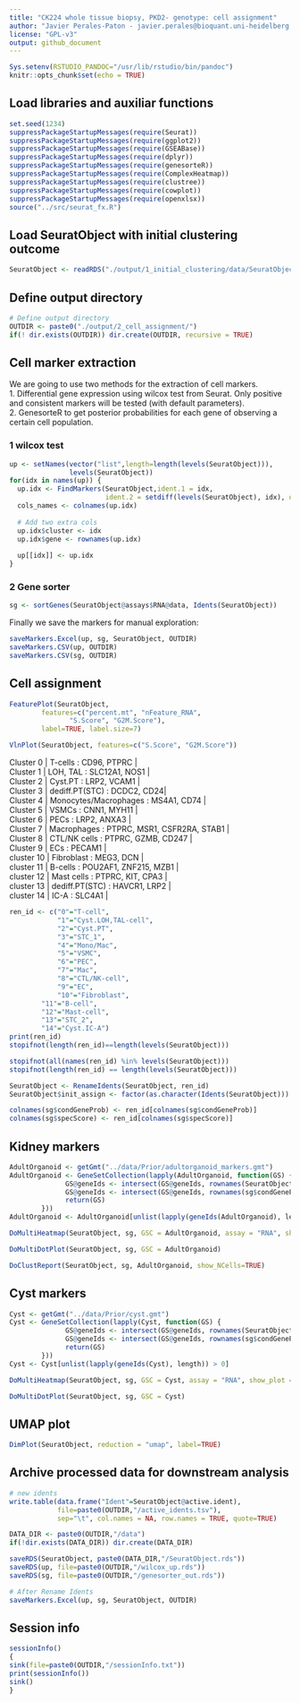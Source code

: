 ```yaml
---
title: "CK224 whole tissue biopsy, PKD2- genotype: cell assignment"
author: "Javier Perales-Paton - javier.perales@bioquant.uni-heidelberg.de"
license: "GPL-v3"
output: github_document
---
```



```r
Sys.setenv(RSTUDIO_PANDOC="/usr/lib/rstudio/bin/pandoc")
knitr::opts_chunk$set(echo = TRUE)
```

## Load libraries and auxiliar functions
```r
set.seed(1234)
suppressPackageStartupMessages(require(Seurat))
suppressPackageStartupMessages(require(ggplot2))
suppressPackageStartupMessages(require(GSEABase))
suppressPackageStartupMessages(require(dplyr))
suppressPackageStartupMessages(require(genesorteR))
suppressPackageStartupMessages(require(ComplexHeatmap))
suppressPackageStartupMessages(require(clustree))
suppressPackageStartupMessages(require(cowplot))
suppressPackageStartupMessages(require(openxlsx))
source("../src/seurat_fx.R")
```

## Load SeuratObject with initial clustering outcome
```r
SeuratObject <- readRDS("./output/1_initial_clustering/data/SeuratObject.rds")
```

## Define output directory
```r
# Define output directory
OUTDIR <- paste0("./output/2_cell_assignment/")
if(! dir.exists(OUTDIR)) dir.create(OUTDIR, recursive = TRUE)
```

## Cell marker extraction
We are going to use two methods for the extraction of cell markers.   
1. Differential gene expression using wilcox test from Seurat. Only positive
   and consistent markers will be tested (with default parameters).   
2. GenesorteR to get posterior probabilities for each gene of observing a certain
cell population.

### 1 wilcox test

```r
up <- setNames(vector("list",length=length(levels(SeuratObject))), 
               levels(SeuratObject))
for(idx in names(up)) {
  up.idx <- FindMarkers(SeuratObject,ident.1 = idx, 
                        ident.2 = setdiff(levels(SeuratObject), idx), only.pos=T)
  cols_names <- colnames(up.idx)
  
  # Add two extra cols
  up.idx$cluster <- idx
  up.idx$gene <- rownames(up.idx)
  
  up[[idx]] <- up.idx
}
```

### 2 Gene sorter

```r
sg <- sortGenes(SeuratObject@assays$RNA@data, Idents(SeuratObject))
```

Finally we save the markers for manual exploration:

```r
saveMarkers.Excel(up, sg, SeuratObject, OUTDIR)
saveMarkers.CSV(up, OUTDIR)
saveMarkers.CSV(sg, OUTDIR)
```

## Cell assignment

```r
FeaturePlot(SeuratObject, 
	    features=c("percent.mt", "nFeature_RNA", 
		       "S.Score", "G2M.Score"), 
	    label=TRUE, label.size=7)
```

```r
VlnPlot(SeuratObject, features=c("S.Score", "G2M.Score"))
```

| Cluster 0 | T-cells : CD96, PTPRC |
| Cluster 1 | LOH, TAL : SLC12A1, NOS1 |
| Cluster 2 | Cyst.PT : LRP2, VCAM1 |
| Cluster 3 | dediff.PT(STC) : DCDC2, CD24|
| Cluster 4 | Monocytes/Macrophages : MS4A1, CD74 |
| Cluster 5 | VSMCs : CNN1, MYH11 |
| Cluster 6 | PECs : LRP2, ANXA3 |
| Cluster 7 | Macrophages : PTPRC, MSR1, CSFR2RA, STAB1 |
| Cluster 8 | CTL/NK cells : PTPRC, GZMB, CD247 |
| Cluster 9 | ECs : PECAM1 |
| cluster 10 | Fibroblast : MEG3, DCN |
| cluster 11 | B-cells : POU2AF1, ZNF215, MZB1 |
| cluster 12 | Mast cells : PTPRC, KIT, CPA3 |
| cluster 13 | dediff.PT(STC) : HAVCR1, LRP2 |
| cluster 14 | IC-A : SLC4A1 |


```r
ren_id <- c("0"="T-cell",
            "1"="Cyst.LOH,TAL-cell",
            "2"="Cyst.PT",
            "3"="STC_1",
            "4"="Mono/Mac",
            "5"="VSMC",
            "6"="PEC",
            "7"="Mac",
            "8"="CTL/NK-cell",
            "9"="EC",
            "10"="Fibroblast",
	    "11"="B-cell",
	    "12"="Mast-cell",
	    "13"="STC_2",
	    "14"="Cyst.IC-A")
print(ren_id)
stopifnot(length(ren_id)==length(levels(SeuratObject)))
```

```r
stopifnot(all(names(ren_id) %in% levels(SeuratObject)))
stopifnot(length(ren_id) == length(levels(SeuratObject)))

SeuratObject <- RenameIdents(SeuratObject, ren_id)
SeuratObject$init_assign <- factor(as.character(Idents(SeuratObject)))

colnames(sg$condGeneProb) <- ren_id[colnames(sg$condGeneProb)]
colnames(sg$specScore) <- ren_id[colnames(sg$specScore)]
```

## Kidney markers

```r
AdultOrganoid <- getGmt("../data/Prior/adultorganoid_markers.gmt")
AdultOrganoid <- GeneSetCollection(lapply(AdultOrganoid, function(GS) {
			  GS@geneIds <- intersect(GS@geneIds, rownames(SeuratObject))
			  GS@geneIds <- intersect(GS@geneIds, rownames(sg$condGeneProb))
			  return(GS)
	    }))
AdultOrganoid <- AdultOrganoid[unlist(lapply(geneIds(AdultOrganoid), length)) > 0]
```

```r
DoMultiHeatmap(SeuratObject, sg, GSC = AdultOrganoid, assay = "RNA", show_plot = TRUE)
```

```r
DoMultiDotPlot(SeuratObject, sg, GSC = AdultOrganoid)
```

```r
DoClustReport(SeuratObject, sg, AdultOrganoid, show_NCells=TRUE)
```

## Cyst markers

```r
Cyst <- getGmt("../data/Prior/cyst.gmt")
Cyst <- GeneSetCollection(lapply(Cyst, function(GS) {
			  GS@geneIds <- intersect(GS@geneIds, rownames(SeuratObject))
			  GS@geneIds <- intersect(GS@geneIds, rownames(sg$condGeneProb))
			  return(GS)
	    }))
Cyst <- Cyst[unlist(lapply(geneIds(Cyst), length)) > 0]
```

```r
DoMultiHeatmap(SeuratObject, sg, GSC = Cyst, assay = "RNA", show_plot = TRUE)
```

```r
DoMultiDotPlot(SeuratObject, sg, GSC = Cyst)
```

## UMAP plot
```r
DimPlot(SeuratObject, reduction = "umap", label=TRUE)
```

## Archive processed data for downstream analysis

```r
# new idents
write.table(data.frame("Ident"=SeuratObject@active.ident),
            file=paste0(OUTDIR,"/active_idents.tsv"),
            sep="\t", col.names = NA, row.names = TRUE, quote=TRUE)
```

```r
DATA_DIR <- paste0(OUTDIR,"/data")
if(!dir.exists(DATA_DIR)) dir.create(DATA_DIR)
```

```r
saveRDS(SeuratObject, paste0(DATA_DIR,"/SeuratObject.rds"))
saveRDS(up, file=paste0(OUTDIR,"/wilcox_up.rds"))
saveRDS(sg, file=paste0(OUTDIR,"/genesorter_out.rds"))

# After Rename Idents
saveMarkers.Excel(up, sg, SeuratObject, OUTDIR)

```                                                                                                                                                                                                         

## Session info

```r
sessionInfo()
{                                                                                                                                                                                                           
sink(file=paste0(OUTDIR,"/sessionInfo.txt"))
print(sessionInfo())
sink()
}
```
